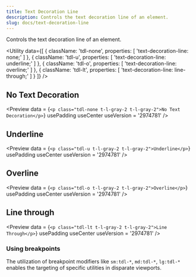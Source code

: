 ```yaml
---
title: Text Decoration Line
description: Controls the text decoration line of an element.
slug: docs/text-decoration-line
---
```


Controls the text decoration line of an element.

<Utility
  data={[
    {
      className: 'tdl-none',
      properties: [
        'text-decoration-line: none;'
      ]
    },
    {
      className: 'tdl-u',
      properties: [
        'text-decoration-line: underline;'
      ]
    },
    {
      className: 'tdl-o',
      properties: [
        'text-decoration-line: overline;'
      ]
    },
    {
      className: 'tdl-lt',
      properties: [
        'text-decoration-line: line-through;'
      ]
    }
  ]}
/>

## No Text Decoration

<Preview
  data = {`<p class="tdl-none t-l-gray-2 t-l-gray-2">No Text Decoration</p>`}
  usePadding
  useCenter
  useVersion = '2974781'
/>

## Underline

<Preview
  data = {`<p class="tdl-u t-l-gray-2 t-l-gray-2">Underline</p>`}
  usePadding
  useCenter
  useVersion = '2974781'
/>

## Overline

<Preview
  data = {`<p class="tdl-o t-l-gray-2 t-l-gray-2">Overline</p>`}
  usePadding
  useCenter
  useVersion = '2974781'
/>

## Line through

<Preview
  data = {`<p class="tdl-lt t-l-gray-2 t-l-gray-2">Line Through</p>`}
  usePadding
  useCenter
  useVersion = '2974781'
/>

### Using breakpoints

The utilization of breakpoint modifiers like `sm:tdl-*`, `md:tdl-*`, `lg:tdl-*` enables the targeting of specific utilities in disparate viewports.